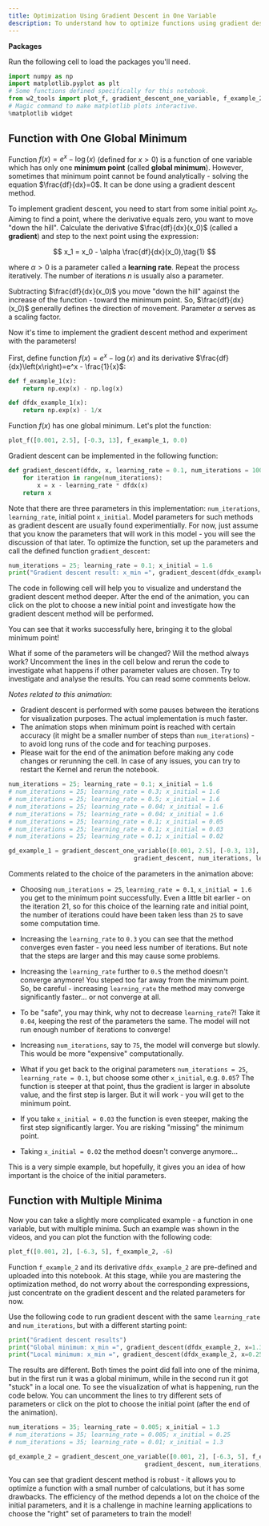 ```yaml
---
title: Optimization Using Gradient Descent in One Variable
description: To understand how to optimize functions using gradient descent, start from simple examples - functions of one variable. In this lab, you will implement the gradient descent method for functions with single and multiple minima, experiment with the parameters and visualize the results. This will allow you to understand the advantages and disadvantages of the gradient descent method.
---
```


**Packages**

Run the following cell to load the packages you'll need.

```py
import numpy as np
import matplotlib.pyplot as plt
# Some functions defined specifically for this notebook.
from w2_tools import plot_f, gradient_descent_one_variable, f_example_2, dfdx_example_2
# Magic command to make matplotlib plots interactive.
%matplotlib widget
```

## Function with One Global Minimum

Function $f\left(x\right)=e^x - \log(x)$ (defined for $x>0$) is a function of one variable which has only one **minimum point** (called **global minimum**). However, sometimes that minimum point cannot be found analytically - solving the equation $\frac{df}{dx}=0$. It can be done using a gradient descent method.

To implement gradient descent, you need to start from some initial point $x_0$. Aiming to find a point, where the derivative equals zero, you want to move "down the hill". Calculate the derivative $\frac{df}{dx}(x_0)$ (called a **gradient**) and step to the next point using the expression:

$$
x_1 = x_0 - \alpha \frac{df}{dx}(x_0),\tag{1}
$$

where $\alpha>0$ is a parameter called a **learning rate**. Repeat the process iteratively. The number of iterations $n$ is usually also a parameter.

Subtracting $\frac{df}{dx}(x_0)$ you move "down the hill" against the increase of the function - toward the minimum point. So, $\frac{df}{dx}(x_0)$ generally defines the direction of movement. Parameter $\alpha$ serves as a scaling factor.

Now it's time to implement the gradient descent method and experiment with the parameters!

First, define function $f\left(x\right)=e^x - \log(x)$ and its derivative $\frac{df}{dx}\left(x\right)=e^x - \frac{1}{x}$:

```py
def f_example_1(x):
    return np.exp(x) - np.log(x)

def dfdx_example_1(x):
    return np.exp(x) - 1/x
```

Function $f\left(x\right)$ has one global minimum. Let's plot the function:

```py
plot_f([0.001, 2.5], [-0.3, 13], f_example_1, 0.0)

```

Gradient descent can be implemented in the following function: 

```py
def gradient_descent(dfdx, x, learning_rate = 0.1, num_iterations = 100):
    for iteration in range(num_iterations):
        x = x - learning_rate * dfdx(x)
    return x
```

Note that there are three parameters in this implementation: `num_iterations`, `learning_rate`, initial point `x_initial`. Model parameters for such methods as gradient descent are usually found experimentially. For now, just assume that you know the parameters that will work in this model - you will see the discussion of that later. To optimize the function, set up the parameters and call the defined function `gradient_descent`:

```py
num_iterations = 25; learning_rate = 0.1; x_initial = 1.6
print("Gradient descent result: x_min =", gradient_descent(dfdx_example_1, x_initial, learning_rate, num_iterations)) 
```

The code in following cell will help you to visualize and understand the gradient descent method deeper. After the end of the animation, you can click on the plot to choose a new initial point and investigate how the gradient descent method will be performed.

You can see that it works successfully here, bringing it to the global minimum point!

What if some of the parameters will be changed? Will the method always work? Uncomment the lines in the cell below and rerun the code to investigate what happens if other parameter values are chosen. Try to investigate and analyse the results. You can read some comments below.

*Notes related to this animation*: 
- Gradient descent is performed with some pauses between the iterations for visualization purposes. The actual implementation is much faster.
- The animation stops when minimum point is reached with certain accuracy (it might be a smaller number of steps than `num_iterations`) - to avoid long runs of the code and for teaching purposes.
- Please wait for the end of the animation before making any code changes or rerunning the cell. In case of any issues, you can try to restart the Kernel and rerun the notebook.

```py
num_iterations = 25; learning_rate = 0.1; x_initial = 1.6
# num_iterations = 25; learning_rate = 0.3; x_initial = 1.6
# num_iterations = 25; learning_rate = 0.5; x_initial = 1.6
# num_iterations = 25; learning_rate = 0.04; x_initial = 1.6
# num_iterations = 75; learning_rate = 0.04; x_initial = 1.6
# num_iterations = 25; learning_rate = 0.1; x_initial = 0.05
# num_iterations = 25; learning_rate = 0.1; x_initial = 0.03
# num_iterations = 25; learning_rate = 0.1; x_initial = 0.02

gd_example_1 = gradient_descent_one_variable([0.001, 2.5], [-0.3, 13], f_example_1, dfdx_example_1, 
                                   gradient_descent, num_iterations, learning_rate, x_initial, 0.0, [0.35, 9.5])
```

Comments related to the choice of the parameters in the animation above:

- Choosing `num_iterations = 25`, `learning_rate = 0.1`, `x_initial = 1.6` you get to the minimum point successfully. Even a little bit earlier - on the iteration 21, so for this choice of the learning rate and initial point, the number of iterations could have been taken less than `25` to save some computation time.

- Increasing the `learning_rate` to `0.3` you can see that the method converges even faster - you need less number of iterations. But note that the steps are larger and this may cause some problems.

- Increasing the `learning_rate` further to `0.5` the method doesn't converge anymore! You steped too far away from the minimum point. So, be careful - increasing `learning_rate` the method may converge significantly faster... or not converge at all.

- To be "safe", you may think, why not to decrease `learning_rate`?! Take it `0.04`, keeping the rest of the parameters the same. The model will not run enough number of iterations to converge!

- Increasing `num_iterations`, say to `75`, the model will converge but slowly. This would be more "expensive" computationally.

- What if you get back to the original parameters `num_iterations = 25`, `learning_rate = 0.1`, but choose some other `x_initial`, e.g. `0.05`? The function is steeper at that point, thus the gradient is larger in absolute value, and the first step is larger. But it will work - you will get to the minimum point.

- If you take `x_initial = 0.03` the function is even steeper, making the first step significantly larger. You are risking "missing" the minimum point.

- Taking `x_initial = 0.02` the method doesn't converge anymore...

This is a very simple example, but hopefully, it gives you an idea of how important is the choice of the initial parameters.

## Function with Multiple Minima

Now you can take a slightly more complicated example - a function in one variable, but with multiple minima. Such an example was shown in the videos, and you can plot the function with the following code:

```py
plot_f([0.001, 2], [-6.3, 5], f_example_2, -6)
```

Function `f_example_2` and its derivative `dfdx_example_2` are pre-defined and uploaded into this notebook. At this stage, while you are mastering the optimization method, do not worry about the corresponding expressions, just concentrate on the gradient descent and the related parameters for now.

Use the following code to run gradient descent with the same `learning_rate` and `num_iterations`, but with a different starting point:

```py
print("Gradient descent results")
print("Global minimum: x_min =", gradient_descent(dfdx_example_2, x=1.3, learning_rate=0.005, num_iterations=35)) 
print("Local minimum: x_min =", gradient_descent(dfdx_example_2, x=0.25, learning_rate=0.005, num_iterations=35)) 
```

The results are different. Both times the point did fall into one of the minima, but in the first run it was a global minimum, while in the second run it got "stuck" in a local one. To see the visualization of what is happening, run the code below. You can uncomment the lines to try different sets of parameters or click on the plot to choose the initial point (after the end of the animation).

```py
num_iterations = 35; learning_rate = 0.005; x_initial = 1.3
# num_iterations = 35; learning_rate = 0.005; x_initial = 0.25
# num_iterations = 35; learning_rate = 0.01; x_initial = 1.3

gd_example_2 = gradient_descent_one_variable([0.001, 2], [-6.3, 5], f_example_2, dfdx_example_2, 
                                      gradient_descent, num_iterations, learning_rate, x_initial, -6, [0.1, -0.5])
```

You can see that gradient descent method is robust - it allows you to optimize a function with a small number of calculations, but it has some drawbacks. The efficiency of the method depends a lot on the choice of the initial parameters, and it is a challenge in machine learning applications to choose the "right" set of parameters to train the model!

